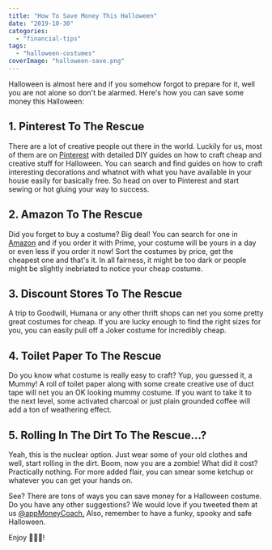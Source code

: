 ```yaml
---
title: "How To Save Money This Halloween"
date: "2019-10-30"
categories: 
  - "financial-tips"
tags: 
  - "halloween-costumes"
coverImage: "halloween-save.png"
---
```


Halloween is almost here and if you somehow forgot to prepare for it, well you are not alone so don't be alarmed. Here's how you can save some money this Halloween:

## 1\. Pinterest To The Rescue

There are a lot of creative people out there in the world. Luckily for us, most of them are on [Pinterest](https://www.pinterest.com/explore/halloween/) with detailed DIY guides on how to craft cheap and creative stuff for Halloween. You can search and find guides on how to craft interesting decorations and whatnot with what you have available in your house easily for basically free. So head on over to Pinterest and start sewing or hot gluing your way to success.

## 2\. Amazon To The Rescue

Did you forget to buy a costume? Big deal! You can search for one in [Amazon](https://www.amazon.de/s?k=halloween+kostumes&language=en_GB&linkCode=sl2&linkId=5d02dd00ac7aab2718878eda65b8bdda&tag=moneycoach04-21&ref=nb_sb_noss_1) and if you order it with Prime, your costume will be yours in a day or even less if you order it now! Sort the costumes by price, get the cheapest one and that's it. In all fairness, it might be too dark or people might be slightly inebriated to notice your cheap costume.

## 3\. Discount Stores To The Rescue

A trip to Goodwill, Humana or any other thrift shops can net you some pretty great costumes for cheap. If you are lucky enough to find the right sizes for you, you can easily pull off a Joker costume for incredibly cheap.

## 4\. Toilet Paper To The Rescue

Do you know what costume is really easy to craft? Yup, you guessed it, a Mummy! A roll of toilet paper along with some create creative use of duct tape will net you an OK looking mummy costume. If you want to take it to the next level, some activated charcoal or just plain grounded coffee will add a ton of weathering effect.

## 5\. Rolling In The Dirt To The Rescue...?

Yeah, this is the nuclear option. Just wear some of your old clothes and well, start rolling in the dirt. Boom, now you are a zombie! What did it cost? Practically nothing. For more added flair, you can smear some ketchup or whatever you can get your hands on.

See? There are tons of ways you can save money for a Halloween costume. Do you have any other suggestions? We would love if you tweeted them at us [@appMoneyCoach.](http://twitter.com/appMoneyCoach) Also, remember to have a funky, spooky and safe Halloween.

Enjoy 🎃👻🎃!
